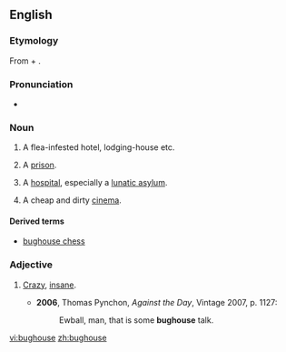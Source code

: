 ==English==

===Etymology===
From {{term|bug}} + {{term|house}}.

===Pronunciation===
* {{IPA|/ˈbʌghaʊs/}}

===Noun===
{{en-noun}}

# {{US|slang}} A flea-infested hotel, lodging-house etc.
# {{US|slang}} A [[prison]].
# {{US|slang}} A [[hospital]], especially a [[lunatic asylum]].
# {{South Africa|slang}} A cheap and dirty [[cinema]].

====Derived terms====
* [[bughouse chess]]

===Adjective===
{{en-adj}}

# {{US|slang}} [[crazy|Crazy]], [[insane]].
#* '''2006''', Thomas Pynchon, ''Against the Day'', Vintage 2007, p. 1127:
#*: Ewball, man, that is some '''bughouse''' talk.

[[vi:bughouse]]
[[zh:bughouse]]